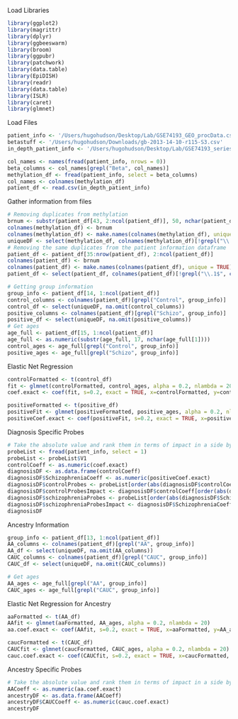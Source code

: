 Load Libraries
```r
library(ggplot2)
library(magrittr)
library(dplyr)
library(ggbeeswarm)
library(broom)
library(ggpubr)
library(patchwork)
library(data.table)
library(EpiDISH)
library(readr)
library(data.table)
library(ISLR)
library(caret)
library(glmnet)
```

Load Files
```r
patient_info <- '/Users/hugohudson/Desktop/Lab/GSE74193_GEO_procData.csv'
betastuff <- '/Users/hugohudson/Downloads/gb-2013-14-10-r115-S3.csv'
in_depth_patient_info <- '/Users/hugohudson/Desktop/Lab/GSE74193_series_matrix.csv'

col_names <- names(fread(patient_info, nrows = 0))
beta_columns <- col_names[grepl("Beta", col_names)]
methylation_df <- fread(patient_info, select = beta_columns)
col_names <- colnames(methylation_df)
patient_df <- read.csv(in_depth_patient_info)
```

Gather information from files
```r
# Removing duplicates from methylation
brnum <- substr(patient_df[43, 2:ncol(patient_df)], 50, nchar(patient_df[43, 2]))
colnames(methylation_df) <- brnum
colnames(methylation_df) <- make.names(colnames(methylation_df), unique = TRUE)
uniqueDF <- select(methylation_df, colnames(methylation_df)[!grepl("\\.1$", colnames(methylation_df))])
# Removing the same duplicates from the patient information dataframe
patient_df <- patient_df[35:nrow(patient_df), 2:ncol(patient_df)]
colnames(patient_df) <- brnum
colnames(patient_df) <- make.names(colnames(patient_df), unique = TRUE)
patient_df <- select(patient_df, colnames(patient_df)[!grepl("\\.1$", colnames(patient_df))])

# Getting group information
group_info <- patient_df[14, 1:ncol(patient_df)]
control_columns <- colnames(patient_df)[grepl("Control", group_info)]
control_df <- select(uniqueDF, na.omit(control_columns))
positive_columns <- colnames(patient_df)[grepl("Schizo", group_info)]
positive_df <- select(uniqueDF, na.omit(positive_columns))
# Get ages
age_full <- patient_df[15, 1:ncol(patient_df)]
age_full <- as.numeric(substr(age_full, 17, nchar(age_full[1])))
control_ages <- age_full[grepl("Control", group_info)]
positive_ages <- age_full[grepl("Schizo", group_info)]
```

Elastic Net Regression
```r
controlFormatted <- t(control_df)
fit <- glmnet(controlFormatted, control_ages, alpha = 0.2, nlambda = 20)
coef.exact <- coef(fit, s=0.2, exact = TRUE, x=controlFormatted, y=control_ages)

positiveFormatted <- t(positive_df)
positiveFit <- glmnet(positiveFormatted, positive_ages, alpha = 0.2, nlambda = 20)
positiveCoef.exact <- coef(positiveFit, s=0.2, exact = TRUE, x=positiveFormatted, y=positive_ages)
```
Diagnosis Specific Probes
```r
# Take the absolute value and rank them in terms of impact in a side by side dataframe
probeList <- fread(patient_info, select = 1)
probeList <- probeList$V1
controlCoeff <- as.numeric(coef.exact)
diagnosisDF <- as.data.frame(controlCoeff)
diagnosisDF$SchizophreniaCoeff <- as.numeric(positiveCoef.exact)
diagnosisDF$controlProbes <- probeList[order(abs(diagnosisDF$controlCoeff))]
diagnosisDF$controlProbesImpact <- diagnosisDF$controlCoeff[order(abs(diagnosisDF$controlCoeff))]
diagnosisDF$schizophreniaProbes <- probeList[order(abs(diagnosisDF$SchizophreniaCoeff))]
diagnosisDF$schizophreniaProbesImpact <- diagnosisDF$SchizophreniaCoeff[order(abs(diagnosisDF$SchizophreniaCoeff))]
diagnosisDF
```
Ancestry Information
```r
group_info <- patient_df[13, 1:ncol(patient_df)]
AA_columns <- colnames(patient_df)[grepl("AA", group_info)]
AA_df <- select(uniqueDF, na.omit(AA_columns))
CAUC_columns <- colnames(patient_df)[grepl("CAUC", group_info)]
CAUC_df <- select(uniqueDF, na.omit(CAUC_columns))

# Get ages
AA_ages <- age_full[grepl("AA", group_info)]
CAUC_ages <- age_full[grepl("CAUC", group_info)]
```

Elastic Net Regression for Ancestry
```r
aaFormatted <- t(AA_df)
AAfit <- glmnet(aaFormatted, AA_ages, alpha = 0.2, nlambda = 20)
aa.coef.exact <- coef(AAfit, s=0.2, exact = TRUE, x=aaFormatted, y=AA_ages)

caucFormatted <- t(CAUC_df)
CAUCfit <- glmnet(caucFormatted, CAUC_ages, alpha = 0.2, nlambda = 20)
cauc.coef.exact <- coef(CAUCfit, s=0.2, exact = TRUE, x=caucFormatted, y=CAUC_ages)
```

Ancestry Specific Probes
```r
# Take the absolute value and rank them in terms of impact in a side by side dataframe
AACoeff <- as.numeric(aa.coef.exact)
ancestryDF <- as.data.frame(AACoeff)
ancestryDF$CAUCCoeff <- as.numeric(cauc.coef.exact)
ancestryDF
```


